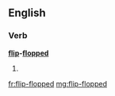 ==English==

===Verb===
'''[[flip]]-[[flop]]ped'''

# {{past of|[[flip-flop]]}}

[[fr:flip-flopped]]
[[mg:flip-flopped]]